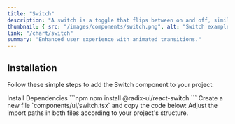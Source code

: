 ```yaml
---
title: "Switch"
description: "A switch is a toggle that flips between on and off, similar to a light switch."
thumbnail: { src: "/images/components/switch.png", alt: "Switch example" }
link: "/chart/switch"
summary: "Enhanced user experience with animated transitions."
---
```


<ComponentPreview name="switch-demo" />

## Installation

Follow these simple steps to add the Switch component to your project:

<Steps>

<Step>
Install Dependencies
</Step>
```npm
npm install @radix-ui/react-switch
```

<Step>
Create a new file `components/ui/switch.tsx` and copy the code below:
</Step>

<CollapsibleSource name="switch" />

<Step>
Adjust the import paths in both files according to your project's structure.
</Step>

</Steps>